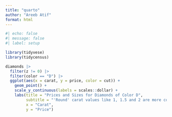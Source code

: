 ```yaml
---
title: "quarto"
author: "Areeb Atif"
format: html
---
```


```r
#| echo: false
#| message: false
#| label: setup

library(tidyvese)
library(tidycensus)
```


```r
diamonds |> 
  filter(z != 0) |> 
  filter(color == "D") |> 
  ggplot(aes(x = carat, y = price, color = cut)) + 
    geom_point() +
    scale_y_continuous(labels = scales::dollar) +
    labs(title = "Prices and Sizes for Diamonds of Color D",
         subtitle = "'Round' carat values like 1, 1.5 and 2 are more common.",
         x = "Carat",
         y = "Price")
```

